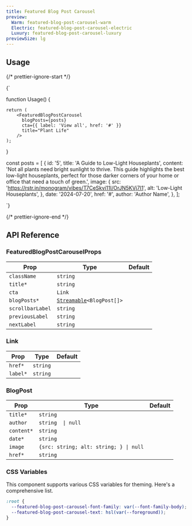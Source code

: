 ```yaml
---
title: Featured Blog Post Carousel
preview:
  Warm: featured-blog-post-carousel-warm
  Electric: featured-blog-post-carousel-electric
  Luxury: featured-blog-post-carousel-luxury
previewSize: lg
---
```


## Usage

{/* prettier-ignore-start */}

<CodeBlock lang="ts">{`

function Usage() {

    return (
        <FeaturedBlogPostCarousel
          blogPosts={posts}
          cta={{ label: 'View all', href: '#' }}
          title="Plant Life"
        />
    );
}

const posts = [
    {
      id: '5',
      title: 'A Guide to Low-Light Houseplants',
      content:
        'Not all plants need bright sunlight to thrive. This guide highlights the best low-light houseplants, perfect for those darker corners of your home or office that need a touch of green.',
      image: {
        src: 'https://rstr.in/monogram/vibes/T7CeSkvi11I/OrJN5KVj7I1',
        alt: 'Low-Light Houseplants',
      },
      date: '2024-07-20',
      href: '#',
      author: 'Author Name',
    },
];

`}
</CodeBlock>

{/* prettier-ignore-end */}

## API Reference

### FeaturedBlogPostCarouselProps

| Prop             | Type                                                                                             | Default |
| ---------------- | ------------------------------------------------------------------------------------------------ | ------- |
| `className`      | `string`                                                                                         |         |
| `title*`         | `string`                                                                                         |         |
| `cta`            | `Link` <Tooltip content="See Link below"/>                                                       |         |
| `blogPosts*`     | [`Streamable`](/docs/soul/streamable)`<BlogPost[]>` <Tooltip content="see BlogPost type below"/> |         |
| `scrollbarLabel` | `string`                                                                                         |         |
| `previousLabel`  | `string`                                                                                         |         |
| `nextLabel`      | `string`                                                                                         |         |

### Link

| Prop     | Type     | Default |
| -------- | -------- | ------- |
| `href*`  | `string` |         |
| `label*` | `string` |         |

### BlogPost

| Prop       | Type                                   | Default |
| ---------- | -------------------------------------- | ------- |
| `title*`   | `string`                               |         |
| `author`   | `string  \| null`                      |
| `content*` | `string`                               |         |
| `date*`    | `string`                               |         |
| `image`    | `{src: string; alt: string; } \| null` |         |
| `href*`    | `string`                               |         |

### CSS Variables

This component supports various CSS variables for theming. Here's a comprehensive list.

```css
:root {
  --featured-blog-post-carousel-font-family: var(--font-family-body);
  --featured-blog-post-carousel-text: hsl(var(--foreground));
}
```
